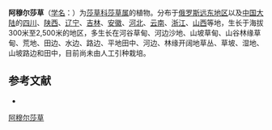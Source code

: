 {{Speciesbox
| name = 阿穆尔莎草
| status = 
| status_system = 
| image =
| genus = Cyperus
| species = amuricus
| authority = Maxim.
}}

'''阿穆尔莎草'''（[[学名|学名]]：{{lang|la|''Cyperus amuricus''}}）为[[莎草科|莎草科]][[莎草属|莎草属]]的植物。分布于[[俄罗斯远东地区|俄罗斯远东地区]]以及[[中国大陆|中国大陆]]的[[四川|四川]]、[[陕西|陕西]]、[[辽宁|辽宁]]、[[吉林|吉林]]、[[安徽|安徽]]、[[河北|河北]]、[[云南|云南]]、[[浙江|浙江]]、[[山西|山西]]等地，生长于海拔300米至2,500米的地区，多生长在河谷草甸、河边沙地、山坡草甸、山谷林缘草甸、荒地、田边、水边、路边、平地田中、河边、林缘开阔地草丛、草坡、湿地、山坡路边和田中，目前尚未由人工引种栽培。

== 参考文献 ==
<div class="references-small">
* {{cite web| url =http://www.bioinfo.cn/db05/KmzwSpecies.php?action=view&id=5919| title =阿穆尔莎草| work =《中国高等植物数据库全库》| publisher =中国科学院微生物研究所| author =昆明植物研究所| accessdate =2009-02-24| deadurl =yes| archiveurl =https://web.archive.org/web/20160305081309/http://www.bioinfo.cn/db05/KmzwSpecies.php?action=view&id=5919| archivedate =2016-03-05}}
</div>
{{Taxonbar|from=Q4448268}}

[[Category:莎草属|阿穆尔莎草]]


{{植物小作品}}